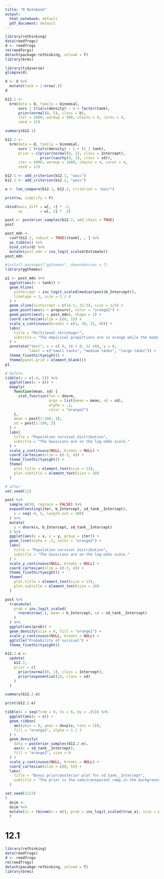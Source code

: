 ```yaml
---
title: "R Notebook"
output:
  html_notebook: default
  pdf_document: default
---
```


```r
library(rethinking)
data(reedfrogs)
d <- reedfrogs
rm(reedforgs)
detach(package:rethinking, unload = T)
library(brms)
```

```r
library(tidyverse)
glimpse(d)
```

```r
d <- d %>%
  mutate(tank = 1:nrow(.))
d
```

```r
b12.1 <- 
  brm(data = d, family = binomial,
      surv | trials(density) ~ 0 + factor(tank),
      prior(normal(0, 5), class = b),
      iter = 2000, warmup = 500, chains = 4, cores = 4,
      seed = 12)
```

```r
summary(b12.1)
```

```r
b12.2 <- 
  brm(data = d, family = binomial,
      surv | trials(density) ~ 1 + (1 | tank),
      prior = c(prior(normal(0, 1), class = Intercept),
                prior(cauchy(0, 1), class = sd)),
      iter = 4000, warmup = 1000, chains = 4, cores = 4,
      seed = 12)
```

```r
b12.1 <- add_criterion(b12.1, "waic")
b12.2 <- add_criterion(b12.2, "waic")

w <- loo_compare(b12.1, b12.2, criterion = "waic")

print(w, simplify = F)
```


```r
cbind(waic_diff = w[, 1] * -2,
      se        = w[, 2] *  2)
```



```r
post <- posterior_samples(b12.2, add_chain = TRUE)
post
```

```r
post_mdn <-
  coef(b12.2, robust = TRUE)$tank[, , ] %>%
  as_tibble() %>%
  bind_cols(d) %>%
  mutate(post_mdn = inv_logit_scaled(Estimate))
post_mdn
```

```r
#install.packages("ggthemes", dependencies = T) 
library(ggthemes)
```



```r
p1 <- post_mdn %>%
  ggplot(aes(x = tank)) +
  geom_hline(
    yintercept = inv_logit_scaled(median(post$b_Intercept)),
    linetype = 2, size = 1 / 4
  ) +
  geom_vline(xintercept = c(16.5, 32.5), size = 1/4) +
  geom_point(aes(y = propsurv), color = "orange2") +
  geom_point(aes(y = post_mdn), shape = 1) +
  coord_cartesian(ylim = c(0, 1)) +
  scale_x_continuous(breaks = c(1, 16, 32, 48)) +
  labs(
    title = "Multilevel shrinkage!",
    subtitle = "The empirical proportions are in orange while the model-implied \nproportions are the black cirles.\nThe dashed line is the model-implied average survival proportion."
  ) +
  annotate("text", x = c( 8, 16 + 8, 32 +8), y = 0,
           label = c("small tanks", "medium tanks", "large tanks")) +
  theme_fivethirtyeight() +
  theme(panel.grid = element_blank())
p1
```



```r
# before
tibble(x = c(-4, 5)) %>%
  ggplot(aes(x = x)) +
  mapply(
    function(mean, sd) {
      stat_function(fun = dnorm,
                    args = list(mean = mean, sd = sd),
                    alpha = .2,
                    color = "orange2")
    }, 
    mean = post[1:100, 1],
    sd = post[1:100, 2] 
  ) +
  labs(
    title = "Population survival distribution",
    subtitle = "The Gaussians are on the log-odds scale."
  ) +
  scale_y_continuous(NULL, breaks = NULL) +
  coord_cartesian(xlim = c(-3, 4)) +
  theme_fivethirtyeight() +
  theme(
    plot.title = element_text(size = 13),
    plot.subtitle = element_text(size = 10)
  )
```

```r
# after
set.seed(12)

post %>%
  sample_n(30, replace = FALSE) %>%
  expand(nesting(iter, b_Intercept, sd_tank__Intercept),
    x = seq(-4, 5, length.out = 100)
  ) %>%
  mutate(
    y = dnorm(x, b_Intercept, sd_tank__Intercept)
  ) %>%
  ggplot(aes(x = x, y = y, group = iter)) +
  geom_line(alpha = .5, color = "orange2") +
  labs(
    title = "Population survival distribution",
    subtitle = "The Gaussians are on the log-odds scale."
  ) +
  scale_y_continuous(NULL, breaks = NULL) +
  coord_cartesian(xlim = c(-3, 4)) +
  theme_fivethirtyeight() +
  theme(
    plot.title = element_text(size = 13),
    plot.subtitle = element_text(size = 10)
  )
```



```r
post %>%
  transmute(
    prob = inv_logit_scaled(
      rnorm(nrow(.), mean = b_Intercept, sd = sd_tank__Intercept)
    )
  ) %>%
  ggplot(aes(prob)) +
  geom_density(size = 0, fill = "orange2") +
  scale_y_continuous(NULL, breaks = NULL) +
  ggtitle("Probability of survival") +
  theme_fivethirtyeight()
```



```r
b12.2.e <- 
  update(
    b12.2,
    prior = c(
      prior(normal(0, 1), class = Intercept),
      prior(exponential(1), class = sd)
    )
  )
```


```r
summary(b12.2.e)
```






```r
print(b12.2.e)
```

```r
tibble(x = seq(from = 0, to = 6, by = .01)) %>%
  ggplot(aes(x = x)) +
  geom_ribbon(
    aes(ymin = 0, ymax = dexp(x, rate = 1)),
    fill = "orange2", alpha = 1 / 3
  ) +
  geom_density(
    data = posterior_samples(b12.2.e),
    aes(x = sd_tank__Intercept),
    fill = "orange2", size = 0
  ) +
  scale_y_continuous(NULL, breaks = NULL) +
  coord_cartesian(xlim = c(0, 5)) +
  labs(
    title = "Bonus prior/posterior plot for sd_tank__Intercept",
    subtitle = "The prior is the semitransparent ramp in the background. \nThe posterior is the solid orange mound."
  )
```



```r
set.seed(1223)
(
  dsim <-
  dsim %>%
  mutate(si = rbinom(n = n(), prob = inv_logit_scaled(true_a), size = ni))
  )
```



# 12.1

```r
library(rethinking)
data(reedfrogs)
d <- reedfrogs
rm(reedfrogs)
detach(pacakge:rethinking, unload = T)
library(brms)
```



















